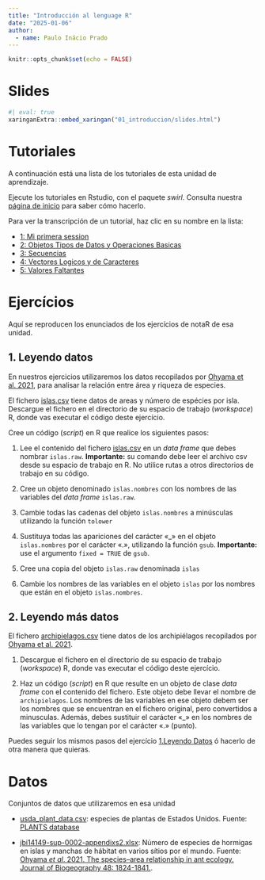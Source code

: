 ```yaml
---
title: "Introducción al lenguage R"
date: "2025-01-06" 
author:
  - name: Paulo Inácio Prado
---
```


```r
knitr::opts_chunk$set(echo = FALSE)
```

# Slides

```r
#| eval: true
xaringanExtra::embed_xaringan("01_introduccion/slides.html")
```

# Tutoriales

A continuación está una lista de los tutoriales de esta unidad de aprendizaje.

Ejecute los tutoriales en Rstudio, con el paquete *swirl*.  Consulta nuestra [página
de inicio](index.html#tutoriales) para saber cómo hacerlo.

Para ver la transcripción de un tutorial, haz clic en su nombre en la lista:

* [1: Mi primera session](Tutoriales/html/Mi_primera_session.html)
* [2: Objetos Tipos de Datos y Operaciones Basicas](Tutoriales/html/Objetos_Tipos_de_Datos_y_Operaciones_Basicas.html)
* [3: Secuencias](Tutoriales/html/Secuencias.html)
* [4: Vectores Logicos y de Caracteres](Tutoriales/html/Vectores_Logicos_y_de_Caracteres.html)
* [5: Valores Faltantes](Tutoriales/html/Valores_Faltantes.html)

# Ejercícios
Aquí se reproducen los enunciados de los ejercícios de notaR de esa unidad.

## 1. Leyendo datos

En nuestros ejercicios utilizaremos los datos recopilados por [Ohyama et al. 2021](https://onlinelibrary.wiley.com/doi/10.1111/jbi.14149), para analisar la relación entre área y riqueza de especies.

El fichero [islas.csv](http://notar.ib.usp.br/arquivo/56) tiene datos de areas y número de espécies por isla.
Descargue el fichero en el directorio de su espacio de trabajo (*workspace*) R, donde vas executar el código deste ejercício.

Cree un código (*script*) en R que realice los siguientes pasos:

1. Lee el contenido del fichero [islas.csv](notaR/islas.csv) en un *data frame* que debes nombrar `islas.raw`. 
**Importante:** su comando debe leer el archivo csv desde su espacio de trabajo en R. No utilice rutas a otros directorios de trabajo en su código.

2. Cree un objeto denominado `islas.nombres` con los nombres de las variables del *data frame* `islas.raw`.

3. Cambie todas las cadenas del objeto `islas.nombres` a minúsculas utilizando la función `tolower`

4. Sustituya todas las apariciones del carácter «_» en el objeto `islas.nombres` por el carácter «.», utilizando la función `gsub`. **Importante:** use el argumento <code>fixed = TRUE</code> de <code>gsub</code>.

5. Cree una copia del objeto `islas.raw` denominada `islas`

6. Cambie los nombres de las variables en el  objeto `islas` por los nombres que están en el objeto `islas.nombres`.

## 2. Leyendo más datos

El fichero [archipielagos.csv](notaR/archipielagos.csv) tiene datos de los archipiélagos recopilados por [Ohyama et al. 2021](https://onlinelibrary.wiley.com/doi/10.1111/jbi.14149).

1. Descargue el fichero en el directorio de su espacio de trabajo (*workspace*) R, donde vas executar el código deste ejercício.

2. Haz un código (*script*) en R que resulte en un objeto de clase *data frame* con el contenido del fichero. Este objeto debe llevar el nombre de `archipielagos`. Los nombres de las variables en ese objeto debem ser los nombres que se encuentran en el fichero original, pero convertidos a minusculas. Además, debes sustituir el carácter «_» en los nombres de las variables que lo tengan por el carácter «.» (punto).

Puedes seguir los mismos pasos del ejercício [1.Leyendo Datos](http://notar.ib.usp.br/exercicio/128) ó hacerlo de otra manera que quieras. 


# Datos

Conjuntos de datos que utilizaremos en esa unidad

* [usda_plant_data.csv](data/usda_plant_data.csv): especies de plantas de Estados Unidos. Fuente:  [PLANTS database](https://plants.usda.gov/)

* [jbi14149-sup-0002-appendixs2.xlsx](data/jbi14149-sup-0002-appendixs2.xlsx): Número de especies de hormigas en islas y manchas de hábitat en varios sítios por el mundo. Fuente: [Ohyama *et al*. 2021. The species–area relationship in ant ecology. Journal of Biogeography 48: 1824-1841.](https://onlinelibrary.wiley.com/doi/10.1111/jbi.14149).

